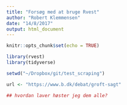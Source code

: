 ```yaml
---
title: "Forsøg med at bruge Rvest"
author: "Robert Klemmensen"
date: "14/8/2017"
output: html_document
---
```


```r
knitr::opts_chunk$set(echo = TRUE)
```

```r
library(rvest)
library(tidyverse)

setwd("~/Dropbox/git/test_scraping")
```

```r

url <- "https://www.b.dk/debat/groft-sagt"

## hvordan laver høster jeg dem alle?

```


